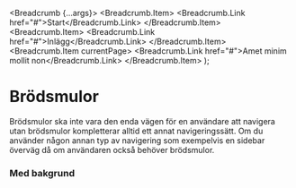 
<Meta title="Komponenter/Brödsmulor/Översikt" />

  <Breadcrumb {...args}>
    <Breadcrumb.Item>
      <Breadcrumb.Link href="#">Start</Breadcrumb.Link>
    </Breadcrumb.Item>
    <Breadcrumb.Item>
      <Breadcrumb.Link href="#">Inlägg</Breadcrumb.Link>
    </Breadcrumb.Item>
    <Breadcrumb.Item currentPage>
      <Breadcrumb.Link href="#">Amet minim mollit non</Breadcrumb.Link>
    </Breadcrumb.Item>
  </Breadcrumb>
);

# Brödsmulor

Brödsmulor ska inte vara den enda vägen för en användare att navigera utan brödsmulor kompletterar alltid ett annat navigeringssätt. Om du använder någon annan typ av navigering som exempelvis en sidebar överväg då om användaren också behöver brödsmulor.

<div className="p-4" style={{ backgroundColor: '#F4F4F4' }}>

### Med bakgrund

<GuiProvider>
  <div className="p-24 flex flex-auto flex-col items-center" style={{ backgroundColor: '#ffffff' }}>
    <Template />
  </div>
</GuiProvider>

### Utan bakgrund

<GuiProvider>
  <div className="p-24 flex flex-auto flex-col items-center">
    <Template />
  </div>
</GuiProvider>

</div>
